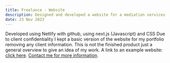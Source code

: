 ---
title: Freelance - Website
description: Designed and developed a website for a mediation services company
date: 23 Nov 2023
---
Developed using Netlify with github, using next.js (Javascript) and CSS
Due to client confidentiality I kept a basic version of the website for my portfolio removing any client information.
This is not the finished product just a general overview to give an idea of my work.
A link to an example website: [click here](https://main--zippy-cajeta-73efcb.netlify.app/).
[Contact me for more information](../contact).

